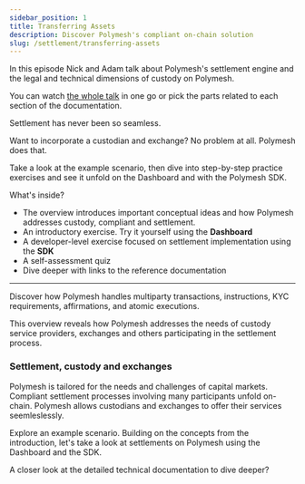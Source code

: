 ```yaml
---
sidebar_position: 1
title: Transferring Assets
description: Discover Polymesh's compliant on-chain solution
slug: /settlement/transferring-assets
---
```



<OverviewVideoBox title="Settlement & Custody" videoId="8sgIgPBdO7U">

In this episode Nick and Adam talk about Polymesh's settlement engine and the legal and technical dimensions of custody on Polymesh.

You can watch [the whole talk](/docs/resources/polymesh-webcast) in one go or pick the parts related to each section of the documentation.

</OverviewVideoBox>

Settlement has never been so seamless.

Want to incorporate a custodian and exchange? No problem at all. Polymesh does that.

Take a look at the example scenario, then dive into step-by-step practice exercises and see it unfold on the Dashboard and with the Polymesh SDK.

What's inside?

- The overview introduces important conceptual ideas and how Polymesh addresses custody, compliant and settlement.
- An introductory exercise. Try it yourself using the **Dashboard**
- A developer-level exercise focused on settlement implementation using the **SDK**
- A self-assessment quiz
- Dive deeper with links to the reference documentation

---

<OverviewBox title="Overview: Settlement and custody" linkHref="/settlement/settlement-process" linkText="Overview" imgSrc="/img/tmpAssets/illu-p-screen.svg">

Discover how Polymesh handles multiparty transactions, instructions, KYC requirements, affirmations, and atomic executions.

This overview reveals how Polymesh addresses the needs of custody service providers, exchanges and others participating in the settlement process.

</OverviewBox>

### Settlement, custody and exchanges

Polymesh is tailored for the needs and challenges of capital markets. Compliant settlement processes involving many participants unfold on-chain. Polymesh allows custodians and exchanges to offer their services seemleslessly.

Explore an example scenario. Building on the concepts from the introduction, let's take a look at settlements on Polymesh using the Dashboard and the SDK.

<ActionCardWrapper>
  <ActionCard
    href="/docs/settlement/with-dashboard"
    text="Settlement with the Dashboard"
    desc="Let's perform a settlement with your browser and the Polymesh Dashboard. A step-by-step example."
  ></ActionCard>
  <ActionCard
    href="/settlement/sdk"
    showDevSign="true"
    text="Settlement with the SDK"
    desc="Create trades and affirm instructions with the SDK"
  ></ActionCard>
</ActionCardWrapper>

<OverviewBox title="Dive into further resources" linkHref="https://docs.polymesh.live/polymesh/index.html" linkText="Explore" imgSrc="/img/tmpAssets/illu-p-code.svg">

A closer look at the detailed technical documentation to dive deeper?

</OverviewBox>
